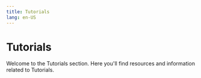 ```yaml
---
title: Tutorials
lang: en-US
---
```



# Tutorials

Welcome to the Tutorials section. Here you'll find resources and information related to Tutorials.

<Cards>
  <Card title="Running an op mainnet node from source" href="/builders/node-operators/tutorials/mainnet" />
  <Card title="Running a node with docker" href="/builders/node-operators/tutorials/node-from-docker" />
  <Card title="Building a node from source" href="/builders/node-operators/tutorials/node-from-source" />
  <Card title="Running an op sepolia node from source" href="/builders/node-operators/tutorials/testnet" />
</Cards>